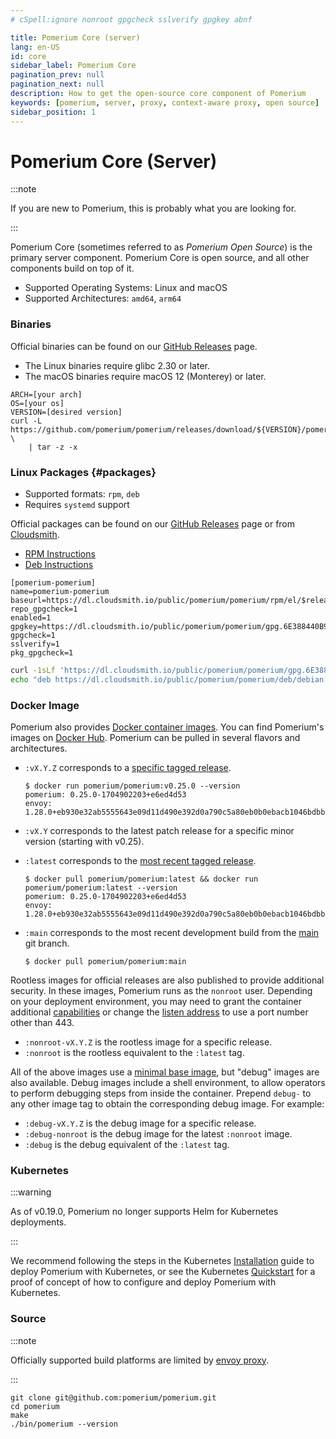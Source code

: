 ```yaml
---
# cSpell:ignore nonroot gpgcheck sslverify gpgkey abnf

title: Pomerium Core (server)
lang: en-US
id: core
sidebar_label: Pomerium Core
pagination_prev: null
pagination_next: null
description: How to get the open-source core component of Pomerium
keywords: [pomerium, server, proxy, context-aware proxy, open source]
sidebar_position: 1
---
```



# Pomerium Core (Server)

:::note

If you are new to Pomerium, this is probably what you are looking for.

:::

Pomerium Core (sometimes referred to as _Pomerium Open Source_) is the primary server component. Pomerium Core is open source, and all other components build on top of it.

- Supported Operating Systems: Linux and macOS
- Supported Architectures: `amd64`, `arm64`

### Binaries

Official binaries can be found on our [GitHub Releases](https://github.com/pomerium/pomerium/releases) page.

- The Linux binaries require glibc 2.30 or later.
- The macOS binaries require macOS 12 (Monterey) or later.

```shell
ARCH=[your arch]
OS=[your os]
VERSION=[desired version]
curl -L https://github.com/pomerium/pomerium/releases/download/${VERSION}/pomerium-${OS}-${ARCH}.tar.gz \
    | tar -z -x
```

### Linux Packages {#packages}

- Supported formats: `rpm`, `deb`
- Requires `systemd` support

Official packages can be found on our [GitHub Releases](https://github.com/pomerium/pomerium/releases) page or from [Cloudsmith](https://cloudsmith.io/~pomerium/repos/pomerium/packages/).

- [RPM Instructions](https://cloudsmith.io/~pomerium/repos/pomerium/setup/#formats-rpm)
- [Deb Instructions](https://cloudsmith.io/~pomerium/repos/pomerium/setup/#formats-deb)

<Tabs>

<TabItem value="yum" label="Yum">

```abnf title="/etc/yum.repos.d/pomerium-pomerium.repo"
[pomerium-pomerium]
name=pomerium-pomerium
baseurl=https://dl.cloudsmith.io/public/pomerium/pomerium/rpm/el/$releasever/$basearch
repo_gpgcheck=1
enabled=1
gpgkey=https://dl.cloudsmith.io/public/pomerium/pomerium/gpg.6E388440B94E1407.key
gpgcheck=1
sslverify=1
pkg_gpgcheck=1
```

</TabItem>
<TabItem value="deb" label="Deb">

```bash
curl -1sLf 'https://dl.cloudsmith.io/public/pomerium/pomerium/gpg.6E388440B94E1407.key' | apt-key add -
echo "deb https://dl.cloudsmith.io/public/pomerium/pomerium/deb/debian buster main" > /etc/apt/sources.list.d/pomerium-pomerium.list
```

</TabItem>
</Tabs>

### Docker Image

Pomerium also provides [Docker container images](https://www.docker.com/resources/what-container). You can find Pomerium's images on [Docker Hub](https://hub.docker.com/r/pomerium/pomerium). Pomerium can be pulled in several flavors and architectures.

- `:vX.Y.Z` corresponds to a [specific tagged release](https://github.com/pomerium/pomerium/tags).

  ```shell-session
  $ docker run pomerium/pomerium:v0.25.0 --version
  pomerium: 0.25.0-1704902203+e6ed4d53
  envoy: 1.28.0+eb930e32ab5555643e09d11d490e392d0a790c5a80eb0b0ebacb1046bdbb114d
  ```

- `:vX.Y` corresponds to the latest patch release for a specific minor version (starting with v0.25).

- `:latest` corresponds to the [most recent tagged release](https://github.com/pomerium/pomerium/releases/latest).

  ```shell-session
  $ docker pull pomerium/pomerium:latest && docker run pomerium/pomerium:latest --version
  pomerium: 0.25.0-1704902203+e6ed4d53
  envoy: 1.28.0+eb930e32ab5555643e09d11d490e392d0a790c5a80eb0b0ebacb1046bdbb114d0
  ```

- `:main` corresponds to the most recent development build from the [main](https://github.com/pomerium/pomerium/tree/main) git branch.

  ```shell-session
  $ docker pull pomerium/pomerium:main
  ```

Rootless images for official releases are also published to provide additional security. In these images, Pomerium runs as the `nonroot` user. Depending on your deployment environment, you may need to grant the container additional [capabilities](https://linux-audit.com/linux-capabilities-hardening-linux-binaries-by-removing-setuid/) or change the [listen address](/docs/reference/address) to use a port number other than 443.

- `:nonroot-vX.Y.Z` is the rootless image for a specific release.
- `:nonroot` is the rootless equivalent to the `:latest` tag.

All of the above images use a [minimal base image](https://github.com/GoogleContainerTools/distroless#readme), but "debug" images are also available. Debug images include a shell environment, to allow operators to perform debugging steps from inside the container. Prepend `debug-` to any other image tag to obtain the corresponding debug image. For example:

- `:debug-vX.Y.Z` is the debug image for a specific release.
- `:debug-nonroot` is the debug image for the latest `:nonroot` image.
- `:debug` is the debug equivalent of the `:latest` tag.

### Kubernetes

:::warning

As of v0.19.0, Pomerium no longer supports Helm for Kubernetes deployments.

:::

We recommend following the steps in the Kubernetes [Installation](/docs/deploy/k8s/install) guide to deploy Pomerium with Kubernetes, or see the Kubernetes [Quickstart](/docs/deploy/k8s/quickstart) for a proof of concept of how to configure and deploy Pomerium with Kubernetes.

### Source

:::note

Officially supported build platforms are limited by [envoy proxy](https://www.envoyproxy.io/).

:::

```shell
git clone git@github.com:pomerium/pomerium.git
cd pomerium
make
./bin/pomerium --version
```

